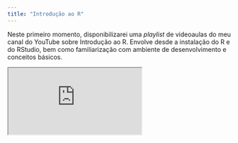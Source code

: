 ```yaml
---
title: "Introdução ao R"
---
```


Neste primeiro momento, disponibilizarei uma *playlist* de videoaulas do meu canal do YouTube sobre Introdução ao R. Envolve desde a instalação do R e do RStudio, bem como familiarização com ambiente de desenvolvimento e conceitos básicos.

::: {.ratio .ratio-16x9}
<iframe
  src="https://www.youtube-nocookie.com/embed/videoseries?list=PL_v-tArg0FZjeQMDtbDTc5M88vH7DqK9_"
  title="Introdução ao R — Playlist"
  allow="accelerometer; autoplay; clipboard-write; encrypted-media; gyroscope; picture-in-picture; web-share"
  allowfullscreen
  loading="lazy">
</iframe>
:::